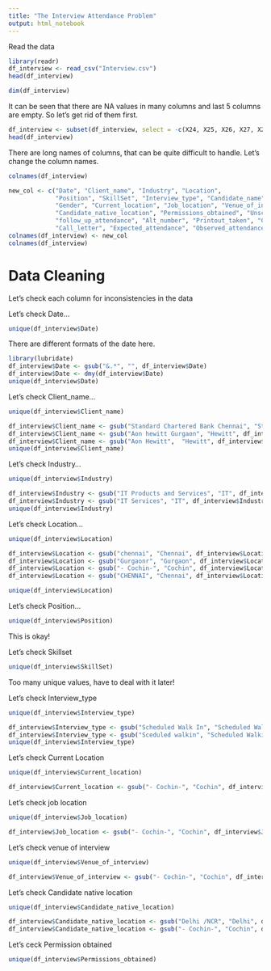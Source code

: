 ```yaml
---
title: "The Interview Attendance Problem"
output: html_notebook
---
```


Read the data

```r
library(readr)
df_interview <- read_csv("Interview.csv")
head(df_interview)
```

```r
dim(df_interview)
```

It can be seen that there are NA values in many columns and last 5 columns are empty. So let's get rid of them first.
```r
df_interview <- subset(df_interview, select = -c(X24, X25, X26, X27, X28))
head(df_interview)
```

There are long names of columns, that can be quite difficult to handle. Let's change the column names.

```r
colnames(df_interview)
```

```r
new_col <- c("Date", "Client_name", "Industry", "Location",
             "Position", "SkillSet", "Interview_type", "Candidate_name",
             "Gender", "Current_location", "Job_location", "Venue_of_interview",
             "Candidate_native_location", "Permissions_obtained", "Unscheduled_meetings",
             "follow_up_attendance", "Alt_number", "Printout_taken", "Clear_details",
             "Call_letter", "Expected_attendance", "Observed_attendance", "Marital_status")
colnames(df_interview) <- new_col
colnames(df_interview)
```

# Data Cleaning

Let's check each column for inconsistencies in the data

Let's check Date...
```r
unique(df_interview$Date)
```

There are different formats of the date here.

```r
library(lubridate)
df_interview$Date <- gsub("&.*", "", df_interview$Date)
df_interview$Date <- dmy(df_interview$Date)
unique(df_interview$Date)
```

Let's check Client_name...
```r
unique(df_interview$Client_name)
```

```r
df_interview$Client_name <- gsub("Standard Chartered Bank Chennai", "Standard Chartered Bank", df_interview$Client_name)
df_interview$Client_name <- gsub("Aon hewitt Gurgaon", "Hewitt", df_interview$Client_name)
df_interview$Client_name <- gsub("Aon Hewitt",  "Hewitt", df_interview$Client_name)
unique(df_interview$Client_name)
```

Let's check Industry...
```r
unique(df_interview$Industry)
```

```r
df_interview$Industry <- gsub("IT Products and Services", "IT", df_interview$Industry)
df_interview$Industry <- gsub("IT Services", "IT", df_interview$Industry)
unique(df_interview$Industry)
```

Let's check Location...
```r
unique(df_interview$Location)
```

```r
df_interview$Location <- gsub("chennai", "Chennai", df_interview$Location)
df_interview$Location <- gsub("Gurgaonr", "Gurgaon", df_interview$Location)
df_interview$Location <- gsub("- Cochin-", "Cochin", df_interview$Location)
df_interview$Location <- gsub("CHENNAI", "Chennai", df_interview$Location)
```

```r
unique(df_interview$Location)
```

Let's check Position...

```r
unique(df_interview$Position)
```
This is okay!

Let's check Skillset
```r
unique(df_interview$SkillSet)
```
Too many unique values, have to deal with it later!


Let's check Interview_type
```r
unique(df_interview$Interview_type)
```

```r
df_interview$Interview_type <- gsub("Scheduled Walk In", "Scheduled Walkin", df_interview$Interview_type)
df_interview$Interview_type <- gsub("Sceduled walkin", "Scheduled Walkin", df_interview$Interview_type)
unique(df_interview$Interview_type)
```

Let's check Current Location
```r
unique(df_interview$Current_location)
```

```r
df_interview$Current_location <- gsub("- Cochin-", "Cochin", df_interview$Current_location)
```

Let's check job location
```r
unique(df_interview$Job_location)
```
```r
df_interview$Job_location <- gsub("- Cochin-", "Cochin", df_interview$Job_location)
```

Let's check venue of interview
```r
unique(df_interview$Venue_of_interview)
```
```r
df_interview$Venue_of_interview <- gsub("- Cochin-", "Cochin", df_interview$Venue_of_interview)
```

Let's check Candidate native location
```r
unique(df_interview$Candidate_native_location)
```

```r
df_interview$Candidate_native_location <- gsub("Delhi /NCR", "Delhi", df_interview$Candidate_native_location)
df_interview$Candidate_native_location <- gsub("- Cochin-", "Cochin", df_interview$Candidate_native_location)
```

Let's ceck Permission obtained

```r
unique(df_interview$Permissions_obtained)
```

